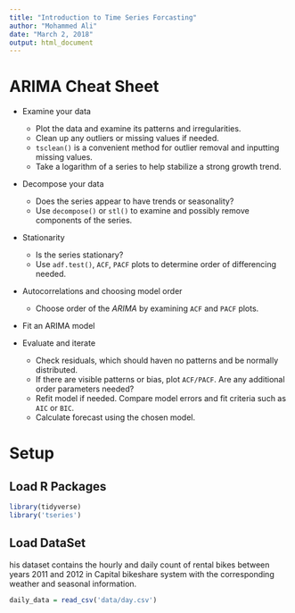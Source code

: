 ```yaml
---
title: "Introduction to Time Series Forcasting"
author: "Mohammed Ali"
date: "March 2, 2018"
output: html_document
---
```


# ARIMA Cheat Sheet

* Examine your data
    + Plot the data and examine its patterns and irregularities.
    + Clean up any outliers or missing values if needed.
    + `tsclean()` is a convenient method for outlier removal and inputting missing values.
    + Take a logarithm of a series to help stabilize a strong growth trend.

* Decompose your data
    + Does the series appear to have trends or seasonality?
    + Use `decompose()` or `stl()` to examine and possibly remove components of the series.

* Stationarity
    + Is the series stationary?
    + Use `adf.test()`, `ACF`, `PACF` plots to determine order of differencing needed.

* Autocorrelations and choosing model order
    + Choose order of the _ARIMA_ by examining `ACF` and `PACF` plots.

* Fit an ARIMA model

* Evaluate and iterate
    + Check residuals, which should haven no patterns and be normally distributed.
    + If there are visible patterns or bias, plot `ACF/PACF`. Are any additional order parameters needed?
    + Refit model if needed. Compare model errors and fit criteria such as `AIC` or `BIC`.
    + Calculate forecast using the chosen model.

# Setup
## Load R Packages

```r
library(tidyverse)
library('tseries')
```

## Load DataSet
his dataset contains the hourly and daily count of rental bikes between years 2011 and 2012 in Capital bikeshare system with the corresponding weather and seasonal information.


```r
daily_data = read_csv('data/day.csv')
```